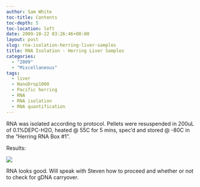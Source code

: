 ```yaml
---
author: Sam White
toc-title: Contents
toc-depth: 5
toc-location: left
date: 2009-10-22 03:26:46+00:00
layout: post
slug: rna-isolation-herring-liver-samples
title: RNA Isolation - Herring Liver Samples
categories:
  - "2009"
  - "Miscellaneous"
tags:
  - liver
  - NanoDrop1000
  - Pacific herring
  - RNA
  - RNA isolation
  - RNA quantification
---
```


RNA was isolated according to protocol. Pellets were resuspended in 200uL of 0.1%DEPC-H2O, heated @ 55C for 5 mins, spec'd and stored @ -80C in the "Herring RNA Box #1".

Results:

![](https://eagle.fish.washington.edu/Arabidopsis/RNA%20Spec%20Readings/20091021%20RNA%20SJW.jpg)

RNA looks good. Will speak with Steven how to proceed and whether or not to check for gDNA carryover.
